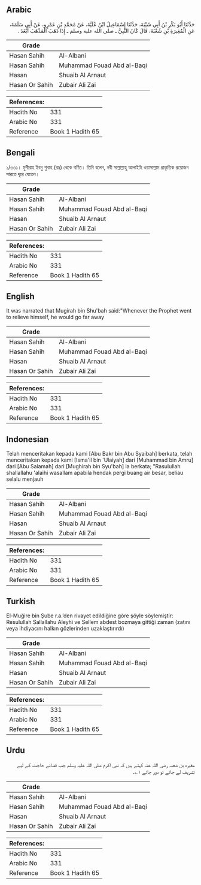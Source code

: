 ## Arabic

<div dir="rtl" lang="ar" style={{fontSize:'larger',backgroundColor:'#f8f9fa',padding:20}}>حَدَّثَنَا أَبُو بَكْرِ بْنُ أَبِي شَيْبَةَ، حَدَّثَنَا إِسْمَاعِيلُ ابْنُ عُلَيَّةَ، عَنْ مُحَمَّدِ بْنِ عَمْرٍو، عَنْ أَبِي سَلَمَةَ، عَنِ الْمُغِيرَةِ بْنِ شُعْبَةَ، قَالَ كَانَ النَّبِيُّ ـ صلى الله عليه وسلم ـ إِذَا ذَهَبَ الْمَذْهَبَ أَبْعَدَ ‏.‏</div><div style={{backgroundColor:'#f8f9fa',padding:20, marginBottom: 10}}><table>
      <thead>
        <tr>
          <th>Grade</th>
          <th></th>
        </tr>
      </thead>
      <tbody>
<tr><td>Hasan Sahih</td><td>Al-Albani</td></tr><tr><td>Hasan Sahih</td><td>Muhammad Fouad Abd al-Baqi</td></tr><tr><td>Hasan</td><td>Shuaib Al Arnaut</td></tr><tr><td>Hasan Or Sahih</td><td>Zubair Ali Zai</td></tr></tbody></table><table>
        <thead>
          <tr>
            <th>References:</th>
            <th></th>
          </tr>
        </thead>
        <tbody><tr><td>Hadith No</td><td>331</td></tr><tr><td>Arabic No</td><td>331</td></tr><tr><td>Reference</td><td>Book 1 Hadith 65</td></tr></tbody></table></div>

## Bengali

<div dir="ltr" lang="bn" style={{fontSize:'larger',backgroundColor:'#f8f9fa',padding:20}}>১/৩৩১। মুগীরাহ ইবনু শুবাহ (রাঃ) থেকে বর্ণিত। তিনি বলেন, নবী সাল্লাল্লাহু আলাইহি ওয়াসাল্লাম প্রাকৃতিক প্রয়োজন সারতে দূরে যেতেন।</div><div style={{backgroundColor:'#f8f9fa',padding:20, marginBottom: 10}}><table>
      <thead>
        <tr>
          <th>Grade</th>
          <th></th>
        </tr>
      </thead>
      <tbody>
<tr><td>Hasan Sahih</td><td>Al-Albani</td></tr><tr><td>Hasan Sahih</td><td>Muhammad Fouad Abd al-Baqi</td></tr><tr><td>Hasan</td><td>Shuaib Al Arnaut</td></tr><tr><td>Hasan Or Sahih</td><td>Zubair Ali Zai</td></tr></tbody></table><table>
        <thead>
          <tr>
            <th>References:</th>
            <th></th>
          </tr>
        </thead>
        <tbody><tr><td>Hadith No</td><td>331</td></tr><tr><td>Arabic No</td><td>331</td></tr><tr><td>Reference</td><td>Book 1 Hadith 65</td></tr></tbody></table></div>

## English

<div dir="ltr" lang="en" style={{fontSize:'larger',backgroundColor:'#f8f9fa',padding:20}}>It was narrated that Mugirah bin Shu'bah said:"Whenever the Prophet went to relieve himself, he would go far away</div><div style={{backgroundColor:'#f8f9fa',padding:20, marginBottom: 10}}><table>
      <thead>
        <tr>
          <th>Grade</th>
          <th></th>
        </tr>
      </thead>
      <tbody>
<tr><td>Hasan Sahih</td><td>Al-Albani</td></tr><tr><td>Hasan Sahih</td><td>Muhammad Fouad Abd al-Baqi</td></tr><tr><td>Hasan</td><td>Shuaib Al Arnaut</td></tr><tr><td>Hasan Or Sahih</td><td>Zubair Ali Zai</td></tr></tbody></table><table>
        <thead>
          <tr>
            <th>References:</th>
            <th></th>
          </tr>
        </thead>
        <tbody><tr><td>Hadith No</td><td>331</td></tr><tr><td>Arabic No</td><td>331</td></tr><tr><td>Reference</td><td>Book 1 Hadith 65</td></tr></tbody></table></div>

## Indonesian

<div dir="ltr" lang="id" style={{fontSize:'larger',backgroundColor:'#f8f9fa',padding:20}}>Telah menceritakan kepada kami [Abu Bakr bin Abu Syaibah] berkata, telah menceritakan kepada kami [Isma'il bin 'Ulaiyah] dari [Muhammad bin Amru] dari [Abu Salamah] dari [Mughirah bin Syu'bah] ia berkata; "Rasulullah shallallahu 'alaihi wasallam apabila hendak pergi buang air besar, beliau selalu menjauh</div><div style={{backgroundColor:'#f8f9fa',padding:20, marginBottom: 10}}><table>
      <thead>
        <tr>
          <th>Grade</th>
          <th></th>
        </tr>
      </thead>
      <tbody>
<tr><td>Hasan Sahih</td><td>Al-Albani</td></tr><tr><td>Hasan Sahih</td><td>Muhammad Fouad Abd al-Baqi</td></tr><tr><td>Hasan</td><td>Shuaib Al Arnaut</td></tr><tr><td>Hasan Or Sahih</td><td>Zubair Ali Zai</td></tr></tbody></table><table>
        <thead>
          <tr>
            <th>References:</th>
            <th></th>
          </tr>
        </thead>
        <tbody><tr><td>Hadith No</td><td>331</td></tr><tr><td>Arabic No</td><td>331</td></tr><tr><td>Reference</td><td>Book 1 Hadith 65</td></tr></tbody></table></div>

## Turkish

<div dir="ltr" lang="tr" style={{fontSize:'larger',backgroundColor:'#f8f9fa',padding:20}}>El-Muğire bin Şube r.a.’den rivayet edildiğine göre şöyle söylemiştir: Resulullah Sallallahu Aleyhi ve Sellem abdest bozmaya gittiği zaman (zatını veya ihdiyacını halkın gözlerinden uzaklaştırırdı)</div><div style={{backgroundColor:'#f8f9fa',padding:20, marginBottom: 10}}><table>
      <thead>
        <tr>
          <th>Grade</th>
          <th></th>
        </tr>
      </thead>
      <tbody>
<tr><td>Hasan Sahih</td><td>Al-Albani</td></tr><tr><td>Hasan Sahih</td><td>Muhammad Fouad Abd al-Baqi</td></tr><tr><td>Hasan</td><td>Shuaib Al Arnaut</td></tr><tr><td>Hasan Or Sahih</td><td>Zubair Ali Zai</td></tr></tbody></table><table>
        <thead>
          <tr>
            <th>References:</th>
            <th></th>
          </tr>
        </thead>
        <tbody><tr><td>Hadith No</td><td>331</td></tr><tr><td>Arabic No</td><td>331</td></tr><tr><td>Reference</td><td>Book 1 Hadith 65</td></tr></tbody></table></div>

## Urdu

<div dir="rtl" lang="ur" style={{fontSize:'larger',backgroundColor:'#f8f9fa',padding:20}}>مغیرہ بن شعبہ رضی اللہ عنہ کہتے ہیں کہ نبی اکرم صلی اللہ علیہ وسلم جب قضائے حاجت کے لیے تشریف لے جاتے تو دور جاتے ۱؎۔</div><div style={{backgroundColor:'#f8f9fa',padding:20, marginBottom: 10}}><table>
      <thead>
        <tr>
          <th>Grade</th>
          <th></th>
        </tr>
      </thead>
      <tbody>
<tr><td>Hasan Sahih</td><td>Al-Albani</td></tr><tr><td>Hasan Sahih</td><td>Muhammad Fouad Abd al-Baqi</td></tr><tr><td>Hasan</td><td>Shuaib Al Arnaut</td></tr><tr><td>Hasan Or Sahih</td><td>Zubair Ali Zai</td></tr></tbody></table><table>
        <thead>
          <tr>
            <th>References:</th>
            <th></th>
          </tr>
        </thead>
        <tbody><tr><td>Hadith No</td><td>331</td></tr><tr><td>Arabic No</td><td>331</td></tr><tr><td>Reference</td><td>Book 1 Hadith 65</td></tr></tbody></table></div>